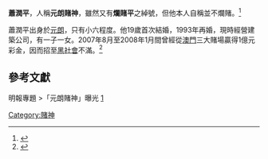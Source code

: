 {{Expand|time=2009-10-10T19:09:31+00:00}}
'''蕭潤平'''，人稱'''元朗賭神'''，雖然又有'''爛賭平'''之綽號，但他本人自稱並不爛賭。<ref>{{Cite web |url=http://news.sina.com.hk/cgi-bin/nw/show.cgi/1016/3/1/1289056/1.html |title=存档副本 |access-date=2009-10-09 |archive-url=https://web.archive.org/web/20091012052949/http://news.sina.com.hk/cgi-bin/nw/show.cgi/1016/3/1/1289056/1.html |archive-date=2009-10-12 |dead-url=yes }}</ref>

蕭潤平出身於[[元朗|元朗]]，只有小六程度。他19歲首次結婚，1993年再婚，現時經營建築公司，有一子一女。2007年8月至2008年1月間曾經從[[澳門|澳門]]三大賭場贏得1億元彩金，因而招至[[黑社會|黑社會]]不滿。<ref>{{Cite web |url=http://news.sina.com.hk/cgi-bin/nw/show.cgi/1016/3/1/1288137/1.html |title=存档副本 |access-date=2009-10-09 |archive-url=https://web.archive.org/web/20091012055951/http://news.sina.com.hk/cgi-bin/nw/show.cgi/1016/3/1/1288137/1.html |archive-date=2009-10-12 |dead-url=yes }}</ref>

==參考文獻==
<div class="references-small">
<references />
</div>
明報專題 >「元朗賭神」曝光 [https://web.archive.org/web/20091009195847/http://news.sina.com.hk/cgi-bin/nw/focus.cgi?id=830] 

[[Category:賭神|Category:賭神]]